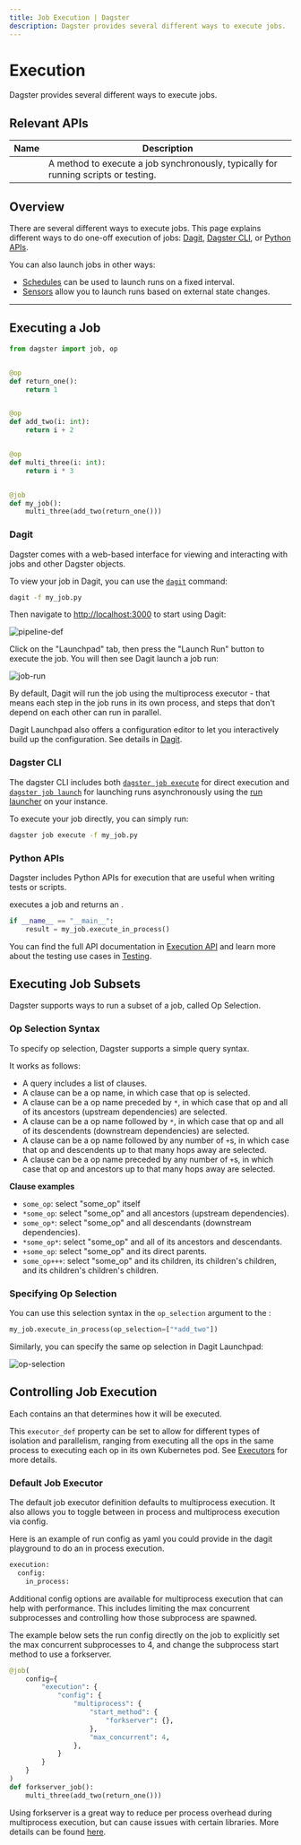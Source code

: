 ```yaml
---
title: Job Execution | Dagster
description: Dagster provides several different ways to execute jobs.
---
```


# Execution

Dagster provides several different ways to execute jobs.

## Relevant APIs

| Name                                                            | Description                                                                        |
| --------------------------------------------------------------- | ---------------------------------------------------------------------------------- |
| <PyObject object="JobDefinition" method="execute_in_process" /> | A method to execute a job synchronously, typically for running scripts or testing. |

## Overview

There are several different ways to execute jobs. This page explains different ways to do one-off execution of jobs: [Dagit](#dagit), [Dagster CLI](#dagster-cli), or [Python APIs](#python-apis).

You can also launch jobs in other ways:

- [Schedules](/concepts/partitions-schedules-sensors/schedules) can be used to launch runs on a fixed interval.
- [Sensors](/concepts/partitions-schedules-sensors/sensors) allow you to launch runs based on external state changes.

---

## Executing a Job

```python file=/concepts/ops_jobs_graphs/job_execution.py startafter=start_pipeline_marker endbefore=end_pipeline_marker
from dagster import job, op


@op
def return_one():
    return 1


@op
def add_two(i: int):
    return i + 2


@op
def multi_three(i: int):
    return i * 3


@job
def my_job():
    multi_three(add_two(return_one()))
```

### Dagit

Dagster comes with a web-based interface for viewing and interacting with jobs and other Dagster objects.

To view your job in Dagit, you can use the [`dagit`](/\_apidocs/cli#dagit) command:

```bash
dagit -f my_job.py
```

Then navigate to <http://localhost:3000> to start using Dagit:

<Image
alt="pipeline-def"
src="/images/concepts/solids-pipelines/pipeline-def.png"
width={3808}
height={2414}
/>

Click on the "Launchpad" tab, then press the "Launch Run" button to execute the job. You will then see Dagit launch a job run:

<Image
alt="job-run"
src="/images/concepts/solids-pipelines/pipeline-run.png"
width={3808}
height={2414}
/>

By default, Dagit will run the job using the multiprocess executor - that means each step in the job runs in its own process, and steps that don't depend on each other can run in parallel.

Dagit Launchpad also offers a configuration editor to let you interactively build up the configuration. See details in [Dagit](/concepts/dagit/dagit#launchpad).

### Dagster CLI

The dagster CLI includes both [`dagster job execute`](/\_apidocs/cli#dagster-pipeline-execute) for direct execution and [`dagster job launch`](https://docs.dagster.io/\_apidocs/cli#dagster-pipeline-launch) for launching runs asynchronously using the [run launcher](/deployment/run-launcher) on your instance.

To execute your job directly, you can simply run:

```bash
dagster job execute -f my_job.py
```

### Python APIs

Dagster includes Python APIs for execution that are useful when writing tests or scripts.

<PyObject object="JobDefinition" method="execute_in_process" /> executes a job and
returns an <PyObject object="ExecuteInProcessResult" />.

```python file=/concepts/ops_jobs_graphs/job_execution.py startafter=start_execute_marker endbefore=end_execute_marker
if __name__ == "__main__":
    result = my_job.execute_in_process()
```

You can find the full API documentation in [Execution API](/\_apidocs/execution) and learn more about the testing use cases in [Testing](/concepts/testing).

## Executing Job Subsets

Dagster supports ways to run a subset of a job, called Op Selection.

### Op Selection Syntax

To specify op selection, Dagster supports a simple query syntax.

It works as follows:

- A query includes a list of clauses.
- A clause can be a op name, in which case that op is selected.
- A clause can be a op name preceded by `*`, in which case that op and all of its ancestors (upstream dependencies) are selected.
- A clause can be a op name followed by `*`, in which case that op and all of its descendents (downstream dependencies) are selected.
- A clause can be a op name followed by any number of `+`s, in which case that op and descendents up to that many hops away are selected.
- A clause can be a op name preceded by any number of `+`s, in which case that op and ancestors up to that many hops away are selected.

**Clause examples**

- `some_op`: select "some_op" itself
- `*some_op`: select "some_op" and all ancestors (upstream dependencies).
- `some_op*`: select "some_op" and all descendants (downstream dependencies).
- `*some_op*`: select "some_op" and all of its ancestors and descendants.
- `+some_op`: select "some_op" and its direct parents.
- `some_op+++`: select "some_op" and its children, its children's children, and its children's children's children.

### Specifying Op Selection

You can use this selection syntax in the `op_selection` argument to the <PyObject object="JobDefinition" method="execute_in_process" />:

```python file=/concepts/ops_jobs_graphs/job_execution.py startafter=start_solid_selection_marker endbefore=end_solid_selection_marker
my_job.execute_in_process(op_selection=["*add_two"])
```

Similarly, you can specify the same op selection in Dagit Launchpad:

<Image
alt="op-selection"
src="/images/concepts/solids-pipelines/solid-selection.png"
width={3808}
height={2414}
/>

## Controlling Job Execution

Each <PyObject object="JobDefinition" /> contains an <PyObject object="ExecutorDefinition" /> that determines how it will be executed.

This `executor_def` property can be set to allow for different types of isolation and parallelism, ranging from executing all the ops in the same process to executing each op in its own Kubernetes pod. See [Executors](/deployment/executors) for more details.

### Default Job Executor

The default job executor definition defaults to multiprocess execution. It also allows you to toggle between in process and multiprocess execution via config.

Here is an example of run config as yaml you could provide in the dagit playground to do an in process execution.

```python file=/concepts/ops_jobs_graphs/job_execution.py startafter=start_ip_yaml endbefore=end_ip_yaml
execution:
  config:
    in_process:
```

Additional config options are available for multiprocess execution that can help with performance. This includes limiting the max concurrent subprocesses and controlling how those subprocess are spawned.

The example below sets the run config directly on the job to explicitly set the max concurrent subprocesses to 4, and change the subprocess start method to use a forkserver.

```python file=/concepts/ops_jobs_graphs/job_execution.py startafter=start_mp_cfg endbefore=end_mp_cfg
@job(
    config={
        "execution": {
            "config": {
                "multiprocess": {
                    "start_method": {
                        "forkserver": {},
                    },
                    "max_concurrent": 4,
                },
            }
        }
    }
)
def forkserver_job():
    multi_three(add_two(return_one()))
```

Using forkserver is a great way to reduce per process overhead during multiprocess execution, but can cause issues with certain libraries. More details can be found [here](https://docs.python.org/3/library/multiprocessing.html#contexts-and-start-methods).
